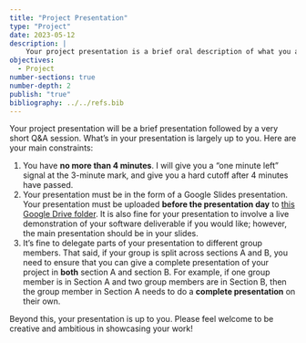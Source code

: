 ```yaml
---
title: "Project Presentation"
type: "Project"
date: 2023-05-12
description: |
    Your project presentation is a brief oral description of what you achieved in your project. 
objectives: 
  - Project
number-sections: true
number-depth: 2
publish: "true"
bibliography: ../../refs.bib
---
```


Your project presentation will be a brief presentation followed by a very short Q&A session. What's in your presentation is largely up to you. Here are your main constraints: 

1. You have **no more than 4 minutes**. I will give you a "one minute left" signal at the 3-minute mark, and give you a hard cutoff after 4 minutes have passed. 
2. Your presentation must be in the form of a Google Slides presentation. Your presentation must be uploaded **before the presentation day** to [this Google Drive folder](https://drive.google.com/drive/folders/14jS-pS7Z8_DTX7pqJX3GxG0XIzeX4iYk?usp=sharing). It is also fine for your presentation to involve a live demonstration of your software deliverable if you would like; however, the main presentation should be in your slides. 
3. It's fine to delegate parts of your presentation to different group members. That said, if your group is split across sections A and B, you need to ensure that you can give a complete presentation of your project in **both** section A and section B. [For example, if one group member is in Section A and two group members are in Section B, then the group member in Section A needs to do a **complete presentation** on their own.]{.aside}

Beyond this, your presentation is up to you. Please feel welcome to be creative and ambitious in showcasing your work! 